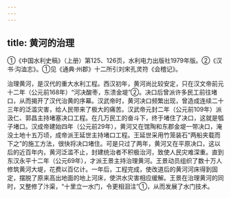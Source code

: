 ```yaml
---
---
---
```

title: 黄河的治理
---



①《中国水利史稿》（上册）第125、126页，水利电力出版社1979年版。②《汉书·沟洫志》。①见《通典·州郡》十二所引刘宋孔灵符《会稽记》。

治理黄河，是汉代的重大水利工程。西汉初年，黄河尚比较安定，只在汉文帝前元十二年（公元前168年）“河决酸枣，东溃金堤”②。决口后曾派许多民工前往堵口，从而揭开了汉代治黄的序幕。汉武帝时，黄河决口频繁出现，曾造成连续二十三年的泛滥灾害，给人民带来了极大的痛苦。汉武帝元封二年（公元前109年）派汲仁、郭昌主持堵塞决口工程。在几万民工的奋斗下，终于堵住了决口，这就是瓠子堵口。汉成帝建始四年（公元前29年），黄河又在馆陶和东郡金堤一带决口，淹没土地十五万顷，成帝派王延世主持堵口工程。王延世采用竹笼装石“两船夹载而下之”的施工方法，很快将决口堵住。可是只过了两年，黄河又在平原决口，这以后的近百年内，黄河泛滥不止，封建统治者不积极治河，致使人民灾难深重。直到东汉永平十二年（公元69年），才派王景主持治理黄河。王景动员组织了数十万人修筑黄河大堤，花费以百亿计。一年后，工程完成，使改道后的黄河河床得到固定，摆脱了原来高出地面的地上河床，使洪水灾害相应缓解。王景在治理黄河的同时，又整修了汴渠，“十里立一水门，令更相洄注”①，从而发展了水门技术。